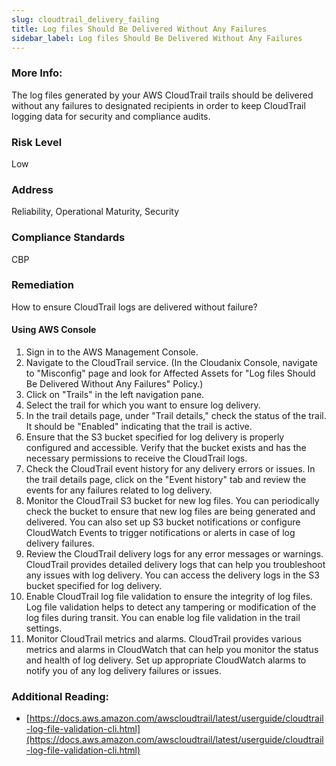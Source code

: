 ```yaml
---
slug: cloudtrail_delivery_failing
title: Log files Should Be Delivered Without Any Failures
sidebar_label: Log files Should Be Delivered Without Any Failures
---
```


### More Info:

The log files generated by your AWS CloudTrail trails should be delivered without any failures to designated recipients in order to keep CloudTrail logging data for security and compliance audits.

### Risk Level

Low

### Address

Reliability, Operational Maturity, Security

### Compliance Standards

CBP

### Remediation

How to ensure CloudTrail logs are delivered without failure?

#### Using AWS Console

1. Sign in to the AWS Management Console.
2. Navigate to the CloudTrail service.
   (In the Cloudanix Console, navigate to "Misconfig" page and look for Affected Assets for "Log files Should Be Delivered Without Any Failures" Policy.)
3. Click on "Trails" in the left navigation pane.
4. Select the trail for which you want to ensure log delivery.
5. In the trail details page, under "Trail details," check the status of the trail. It should be "Enabled" indicating that the trail is active.
6. Ensure that the S3 bucket specified for log delivery is properly configured and accessible. Verify that the bucket exists and has the necessary permissions to receive the CloudTrail logs.
7. Check the CloudTrail event history for any delivery errors or issues. In the trail details page, click on the "Event history" tab and review the events for any failures related to log delivery.
8. Monitor the CloudTrail S3 bucket for new log files. You can periodically check the bucket to ensure that new log files are being generated and delivered. You can also set up S3 bucket notifications or configure CloudWatch Events to trigger notifications or alerts in case of log delivery failures.
9. Review the CloudTrail delivery logs for any error messages or warnings. CloudTrail provides detailed delivery logs that can help you troubleshoot any issues with log delivery. You can access the delivery logs in the S3 bucket specified for log delivery.
10. Enable CloudTrail log file validation to ensure the integrity of log files. Log file validation helps to detect any tampering or modification of the log files during transit. You can enable log file validation in the trail settings.
11. Monitor CloudTrail metrics and alarms. CloudTrail provides various metrics and alarms in CloudWatch that can help you monitor the status and health of log delivery. Set up appropriate CloudWatch alarms to notify you of any log delivery failures or issues.

### Additional Reading:

- [https://docs.aws.amazon.com/awscloudtrail/latest/userguide/cloudtrail-log-file-validation-cli.html](https://docs.aws.amazon.com/awscloudtrail/latest/userguide/cloudtrail-log-file-validation-cli.html) 

